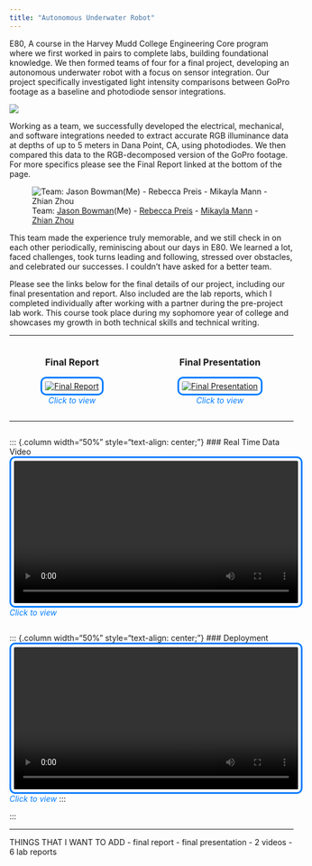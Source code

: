 ```yaml
---
title: "Autonomous Underwater Robot"
---
```


E80, A course in the Harvey Mudd College Engineering Core program where we first worked in pairs to complete labs, building foundational knowledge. We then formed teams of four for a final project, developing an autonomous underwater robot with a focus on sensor integration. Our project specifically investigated light intensity comparisons between GoPro footage as a baseline and photodiode sensor integrations.

![](images/robot.jpeg)

Working as a team, we successfully developed the electrical, mechanical, and software integrations needed to extract accurate RGB illuminance data at depths of up to 5 meters in Dana Point, CA, using photodiodes. We then compared this data to the RGB-decomposed version of the GoPro footage. For more specifics please see the Final Report linked at the bottom of the page.

![Team: [Jason Bowman](https://www.linkedin.com/in/jasonbbowman/)(Me) - [Rebecca Preis](https://www.linkedin.com/in/rebecca-preis/) - [Mikayla Mann](https://www.linkedin.com/in/mikayla-mann/) - [Zhian Zhou](https://www.linkedin.com/in/zhian-zhou-14ba8b325/)](images/team.jpeg)

This team made the experience truly memorable, and we still check in on each other periodically, reminiscing about our days in E80. We learned a lot, faced challenges, took turns leading and following, stressed over obstacles, and celebrated our successes. I couldn’t have asked for a better team.

Please see the links below for the final details of our project, including our final presentation and report. Also included are the lab reports, which I completed individually after working with a partner during the pre-project lab work. This course took place during my sophomore year of college and showcases my growth in both technical skills and technical writing.

----------------------------------------------------------------

::: {.columns}

::: {.column width="50%" style="text-align: center;"}
### Final Report  
[![Final Report](images/final_report.jpeg){style="border: 3px solid #007BFF; border-radius: 10px; padding: 5px;"}](https://drive.google.com/file/d/10z3bwR1xdG-XAJNYut0mEZHobPQbsdvD/view?usp=sharing)  
*<span style="color: #007BFF;">Click to view</span>*
:::

::: {.column width="50%" style="text-align: center;"}
### Final Presentation  
[![Final Presentation](images/final_pres.jpeg){style="border: 3px solid #007BFF; border-radius: 10px; padding: 5px;"}](https://drive.google.com/file/d/1SFoDq-4IOvm13Nju7Mgr_akCRxlvOkGa/view?usp=sharing)  
*<span style="color: #007BFF;">Click to view</span>*
:::

:::

---

::: {.columns}

::: {.column width="50%" style="text-align: center;"}
### Real Time Data Video  
<video width="100%" controls style="border: 3px solid #007BFF; border-radius: 10px; padding: 5px;">
  <source src="videos/Flub.mp4" type="video/mp4">
  Your browser does not support the video tag.
</video>  
*<span style="color: #007BFF;">Click to view</span>*
:::

::: {.column width="50%" style="text-align: center;"}
### Deployment  
<video width="100%" controls style="border: 3px solid #007BFF; border-radius: 10px; padding: 5px;">
  <source src="videos/Flub_shore.MOV" type="video/mp4">
  Your browser does not support the video tag.
</video>  
*<span style="color: #007BFF;">Click to view</span>*
:::

:::





------
THINGS THAT I WANT TO ADD
- final report
- final presentation
- 2 videos
- 6 lab reports